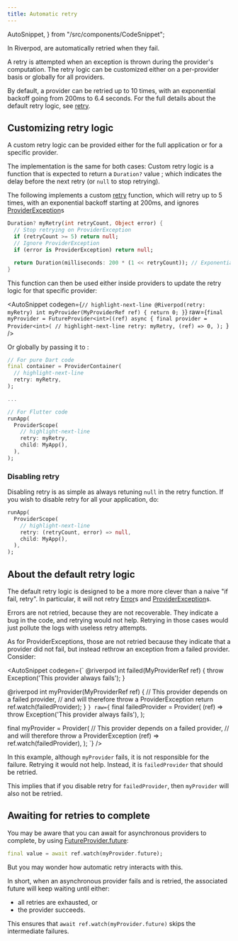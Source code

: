 ```yaml
---
title: Automatic retry
---
```

  AutoSnippet,
} from "/src/components/CodeSnippet";

In Riverpod, <Link documentID="concepts2/providers"/> are automatically retried when they fail.

A retry is attempted when an exception is thrown during the provider's computation.
The retry logic can be customized either on a per-provider basis or globally for all providers.

By default, a provider can be retried up to 10 times, with an exponential backoff 
going from 200ms to 6.4 seconds.
For the full details about the default retry logic, see [retry].

## Customizing retry logic

A custom retry logic can be provided either for the full application or for a specific provider.

The implementation is the same for both cases: Custom retry logic is a function that is expected
to return a `Duration?` value ; which indicates the delay before the next retry (or `null` to stop retrying).

The following implements a custom [retry] function, which
will retry up to 5 times, with an exponential backoff starting at 200ms, and ignores
[ProviderException]s

```dart
Duration? myRetry(int retryCount, Object error) {
  // Stop retrying on ProviderException
  if (retryCount >= 5) return null;
  // Ignore ProviderException
  if (error is ProviderException) return null;

  return Duration(milliseconds: 200 * (1 << retryCount)); // Exponential backoff
}
```

This function can then be used either inside providers to update the retry logic
for that specific provider:

<AutoSnippet
  codegen={`
  // highlight-next-line
  @Riverpod(retry: myRetry)
  int myProvider(MyProviderRef ref) {
    return 0;
  }
  `}
  raw={`final myProvider = FutureProvider<int>((ref) async {
  final provider = Provider<int>(
    // highlight-next-line
    retry: myRetry,
    (ref) => 0,
  );
  `}
/>

Or globally by passing it to <Link documentID="concepts2/containers" />:

```dart
// For pure Dart code
final container = ProviderContainer(
  // highlight-next-line
  retry: myRetry,
);

...

// For Flutter code
runApp(
  ProviderScope(
    // highlight-next-line
    retry: myRetry,
    child: MyApp(),
  ),
);
```

### Disabling retry

Disabling retry is as simple as always retuning `null` in the retry function.
If you wish to disable retry for all your application, do:

```dart
runApp(
  ProviderScope(
    // highlight-next-line
    retry: (retryCount, error) => null,
    child: MyApp(),
  ),
);
```

## About the default retry logic

The default retry logic is designed to be a more more clever than a naive "if fail, retry".
In particular, it will not retry [Error]s and [ProviderException]s.

Errors are not retried, because they are not recoverable. They indicate a bug in the code, and retrying
would not help. Retrying in those cases would just pollute the logs with useless retry attempts.

As for ProviderExceptions, those are not retried because they indicate
that a provider did not fail, but instead rethrow an exception from a failed provider. Consider:

<AutoSnippet
  codegen={`
  @riverpod
  int failed(MyProviderRef ref) {
    throw Exception('This provider always fails');
  }
  
  @riverpod
  int myProvider(MyProviderRef ref) {
    // This provider depends on a failed provider,
    // and will therefore throw a ProviderException
    return ref.watch(failedProvider);
  }
  `}
  raw={`
  final failedProvider = Provider<int>(
    (ref) => throw Exception('This provider always fails'),
  );
  
  final myProvider = Provider<int>(
    // This provider depends on a failed provider,
    // and will therefore throw a ProviderException
    (ref) => ref.watch(failedProvider),
  );
  `}
/>

In this example, although `myProvider` fails, it is not responsible for the failure.
Retrying it would not help. Instead, it is `failedProvider` that should be retried.

This implies that if you disable retry for `failedProvider`, then `myProvider` will also not be retried.

## Awaiting for retries to complete

You may be aware that you can await for asynchronous providers to complete, by using [FutureProvider.future]:

```dart
final value = await ref.watch(myProvider.future);
```

But you may wonder how automatic retry interacts with this.

In short, when an asynchronous provider fails and is retried, the associated future
will keep waiting until either:
- all retries are exhausted, or
- the provider succeeds.

This ensures that `await ref.watch(myProvider.future)` skips the intermediate failures.

[retry]: https://pub.dev/documentation/hooks_riverpod/3.0.0-dev.17/hooks_riverpod/ProviderContainer/retry.html
[ProviderException]: https://pub.dev/documentation/hooks_riverpod/3.0.0-dev.17/hooks_riverpod/ProviderException-class.html
[Error]: https://api.dart.dev/stable/2.19.6/dart-core/Error-class.html
[FutureProvider.future]: https://pub.dev/documentation/hooks_riverpod/3.0.0-dev.17/hooks_riverpod/FutureProvider/future.html